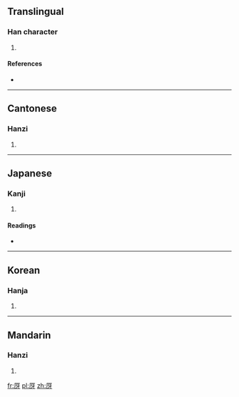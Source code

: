 ==Translingual==

===Han character===
{{Han char|rn=27|rad=厂|as=04|sn=6|four=7124<sub>1</sub>|canj=一一女竹 (MMVH)}}

# {{defn|Han|sort=厂04}}

====References====
* {{Han ref|kx=0160.300|dkj=02907|dj=0367.160|hdz=10069.090|uh=538A|ud=21386|bh=C9C4|bd=51652}}

----

==Cantonese==

===Hanzi===
{{yue-hanzi|jyut=|y=a2}}

# {{defn|lang=yue|sort=厂04}}

----

==Japanese==

===Kanji===
{{ja-kanji|grade=|rs=厂04}}

# {{defn|lang=ja|sort=厂04}}

====Readings====
* {{ja-readings|on=[[か]] (ka), [[げ]] (ge)|kun=[[くいちがう]] (kuichigau)}}

----

==Korean==

===Hanja===
{{ko-hanja|hangeul=아|rv=a|mr=a}}

# {{defn|lang=ko|sort=厂04}}

----

==Mandarin==

===Hanzi===
{{cmn-hanzi|pin=[[yǎ]] ([[ya3]])|wg=ya<sup>3</sup>}}

# {{defn|lang=cmn|sort=厂04}}

[[fr:厊]]
[[pl:厊]]
[[zh:厊]]